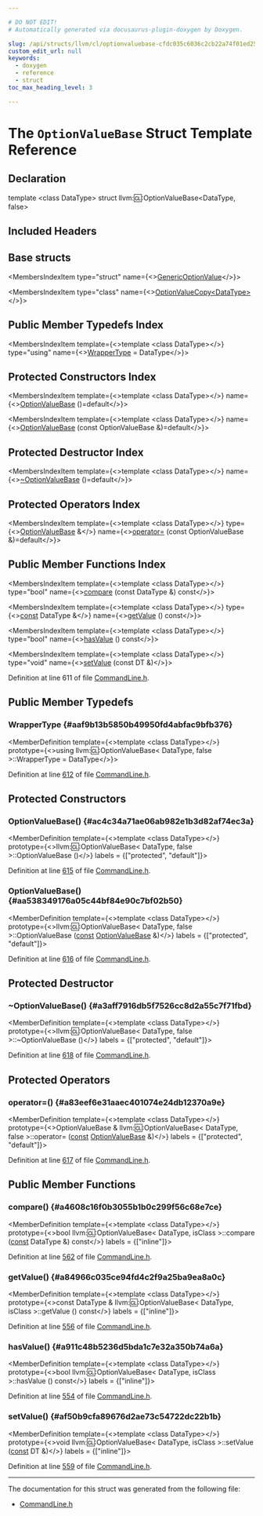 ```yaml
---

# DO NOT EDIT!
# Automatically generated via docusaurus-plugin-doxygen by Doxygen.

slug: /api/structs/llvm/cl/optionvaluebase-cfdc035c6036c2cb22a74f01ed25c01c
custom_edit_url: null
keywords:
  - doxygen
  - reference
  - struct
toc_max_heading_level: 3

---
```





# The `OptionValueBase` Struct Template Reference

<DoxygenPage pluginConfig={pluginConfig}>



## Declaration

<CodeBlock>template &lt;class DataType&gt;
struct llvm::cl::OptionValueBase&lt;DataType, false&gt;</CodeBlock>

## Included Headers

<IncludesList>
<IncludesListItem
  filePath="llvm/Support/CommandLine.h"
  permalink="/docs/api/files/include/include/llvm/include/llvm/support/commandline-h"
  isLocal="true" />
</IncludesList>

## Base structs

<MembersIndex>

<MembersIndexItem
  type="struct"
  name={<><a href="/docs/api/structs/llvm/cl/genericoptionvalue">GenericOptionValue</a></>}>
</MembersIndexItem>

<MembersIndexItem
  type="class"
  name={<><a href="/docs/api/classes/llvm/cl/optionvaluecopy">OptionValueCopy&lt;DataType&gt;</a></>}>
</MembersIndexItem>

</MembersIndex>

## Public Member Typedefs Index

<MembersIndex>

<MembersIndexItem
  template={<>template &lt;class DataType&gt;</>}
  type="using"
  name={<><a href="#aaf9b13b5850b49950fd4abfac9bfb376">WrapperType</a> = DataType</>}>
</MembersIndexItem>

</MembersIndex>

## Protected Constructors Index

<MembersIndex>

<MembersIndexItem
  template={<>template &lt;class DataType&gt;</>}
  name={<><a href="#ac4c34a71ae06ab982e1b3d82af74ec3a">OptionValueBase</a> ()=default</>}>
</MembersIndexItem>

<MembersIndexItem
  template={<>template &lt;class DataType&gt;</>}
  name={<><a href="#aa538349176a05c44bf84e90c7bf02b50">OptionValueBase</a> (const OptionValueBase &amp;)=default</>}>
</MembersIndexItem>

</MembersIndex>

## Protected Destructor Index

<MembersIndex>

<MembersIndexItem
  template={<>template &lt;class DataType&gt;</>}
  name={<><a href="#a3aff7916db5f7526cc8d2a55c7f71fbd">~OptionValueBase</a> ()=default</>}>
</MembersIndexItem>

</MembersIndex>

## Protected Operators Index

<MembersIndex>

<MembersIndexItem
  template={<>template &lt;class DataType&gt;</>}
  type={<><a href="/docs/api/structs/llvm/cl/optionvaluebase">OptionValueBase</a> &amp;</>}
  name={<><a href="#a83eef6e31aaec401074e24db12370a9e">operator=</a> (const OptionValueBase &amp;)=default</>}>
</MembersIndexItem>

</MembersIndex>

## Public Member Functions Index

<MembersIndex>

<MembersIndexItem
  template={<>template &lt;class DataType&gt;</>}
  type="bool"
  name={<><a href="/docs/api/structs/llvm/cl/optionvaluebase/#a4608c16f0b3055b1b0c299f56c68e7ce">compare</a> (const DataType &amp;) const</>}>
</MembersIndexItem>

<MembersIndexItem
  template={<>template &lt;class DataType&gt;</>}
  type={<><a href="/docs/api/files/lib/lib/target/lib/target/aarch64/aarch64promoteconstant-cpp/#a90f8350fecae261c25be85d38b451bff">const</a> DataType &amp;</>}
  name={<><a href="/docs/api/structs/llvm/cl/optionvaluebase/#a84966c035ce94fd4c2f9a25ba9ea8a0c">getValue</a> () const</>}>
</MembersIndexItem>

<MembersIndexItem
  template={<>template &lt;class DataType&gt;</>}
  type="bool"
  name={<><a href="/docs/api/structs/llvm/cl/optionvaluebase/#a911c48b5236d5bda1c7e32a350b74a6a">hasValue</a> () const</>}>
</MembersIndexItem>

<MembersIndexItem
  template={<>template &lt;class DataType&gt;</>}
  type="void"
  name={<><a href="/docs/api/structs/llvm/cl/optionvaluebase/#af50b9cfa89676d2ae73c54722dc22b1b">setValue</a> (const DT &amp;)</>}>
</MembersIndexItem>

</MembersIndex>


Definition at line 611 of file <a href="/docs/api/files/include/include/llvm/include/llvm/support/commandline-h">CommandLine.h</a>.

<SectionDefinition>

## Public Member Typedefs

### WrapperType {#aaf9b13b5850b49950fd4abfac9bfb376}

<MemberDefinition
  template={<>template &lt;class DataType&gt;</>}
  prototype={<>using llvm::cl::OptionValueBase&lt; DataType, false &gt;::WrapperType =  DataType</>}>

Definition at line <a href="/docs/api/files/include/include/llvm/include/llvm/support/commandline-h/#l00612">612</a> of file <a href="/docs/api/files/include/include/llvm/include/llvm/support/commandline-h">CommandLine.h</a>.
</MemberDefinition>

</SectionDefinition>

<SectionDefinition>

## Protected Constructors

### OptionValueBase() {#ac4c34a71ae06ab982e1b3d82af74ec3a}

<MemberDefinition
  template={<>template &lt;class DataType&gt;</>}
  prototype={<>llvm::cl::OptionValueBase&lt; DataType, false &gt;::OptionValueBase ()</>}
  labels = {["protected", "default"]}>

Definition at line <a href="/docs/api/files/include/include/llvm/include/llvm/support/commandline-h/#l00615">615</a> of file <a href="/docs/api/files/include/include/llvm/include/llvm/support/commandline-h">CommandLine.h</a>.
</MemberDefinition>

### OptionValueBase() {#aa538349176a05c44bf84e90c7bf02b50}

<MemberDefinition
  template={<>template &lt;class DataType&gt;</>}
  prototype={<>llvm::cl::OptionValueBase&lt; DataType, false &gt;::OptionValueBase (<a href="/docs/api/files/lib/lib/target/lib/target/aarch64/aarch64promoteconstant-cpp/#a90f8350fecae261c25be85d38b451bff">const</a> <a href="/docs/api/structs/llvm/cl/optionvaluebase">OptionValueBase</a> &amp;)</>}
  labels = {["protected", "default"]}>

Definition at line <a href="/docs/api/files/include/include/llvm/include/llvm/support/commandline-h/#l00616">616</a> of file <a href="/docs/api/files/include/include/llvm/include/llvm/support/commandline-h">CommandLine.h</a>.
</MemberDefinition>

</SectionDefinition>

<SectionDefinition>

## Protected Destructor

### ~OptionValueBase() {#a3aff7916db5f7526cc8d2a55c7f71fbd}

<MemberDefinition
  template={<>template &lt;class DataType&gt;</>}
  prototype={<>llvm::cl::OptionValueBase&lt; DataType, false &gt;::~OptionValueBase ()</>}
  labels = {["protected", "default"]}>

Definition at line <a href="/docs/api/files/include/include/llvm/include/llvm/support/commandline-h/#l00618">618</a> of file <a href="/docs/api/files/include/include/llvm/include/llvm/support/commandline-h">CommandLine.h</a>.
</MemberDefinition>

</SectionDefinition>

<SectionDefinition>

## Protected Operators

### operator=() {#a83eef6e31aaec401074e24db12370a9e}

<MemberDefinition
  template={<>template &lt;class DataType&gt;</>}
  prototype={<>OptionValueBase &amp; llvm::cl::OptionValueBase&lt; DataType, false &gt;::operator= (<a href="/docs/api/files/lib/lib/target/lib/target/aarch64/aarch64promoteconstant-cpp/#a90f8350fecae261c25be85d38b451bff">const</a> <a href="/docs/api/structs/llvm/cl/optionvaluebase">OptionValueBase</a> &amp;)</>}
  labels = {["protected", "default"]}>

Definition at line <a href="/docs/api/files/include/include/llvm/include/llvm/support/commandline-h/#l00617">617</a> of file <a href="/docs/api/files/include/include/llvm/include/llvm/support/commandline-h">CommandLine.h</a>.
</MemberDefinition>

</SectionDefinition>

<SectionDefinition>

## Public Member Functions

### compare() {#a4608c16f0b3055b1b0c299f56c68e7ce}

<MemberDefinition
  template={<>template &lt;class DataType&gt;</>}
  prototype={<>bool llvm::cl::OptionValueBase&lt; DataType, isClass &gt;::compare (<a href="/docs/api/files/lib/lib/target/lib/target/aarch64/aarch64promoteconstant-cpp/#a90f8350fecae261c25be85d38b451bff">const</a> DataType &amp;) const</>}
  labels = {["inline"]}>

Definition at line <a href="/docs/api/files/include/include/llvm/include/llvm/support/commandline-h/#l00562">562</a> of file <a href="/docs/api/files/include/include/llvm/include/llvm/support/commandline-h">CommandLine.h</a>.
</MemberDefinition>

### getValue() {#a84966c035ce94fd4c2f9a25ba9ea8a0c}

<MemberDefinition
  template={<>template &lt;class DataType&gt;</>}
  prototype={<>const DataType &amp; llvm::cl::OptionValueBase&lt; DataType, isClass &gt;::getValue () const</>}
  labels = {["inline"]}>

Definition at line <a href="/docs/api/files/include/include/llvm/include/llvm/support/commandline-h/#l00556">556</a> of file <a href="/docs/api/files/include/include/llvm/include/llvm/support/commandline-h">CommandLine.h</a>.
</MemberDefinition>

### hasValue() {#a911c48b5236d5bda1c7e32a350b74a6a}

<MemberDefinition
  template={<>template &lt;class DataType&gt;</>}
  prototype={<>bool llvm::cl::OptionValueBase&lt; DataType, isClass &gt;::hasValue () const</>}
  labels = {["inline"]}>

Definition at line <a href="/docs/api/files/include/include/llvm/include/llvm/support/commandline-h/#l00554">554</a> of file <a href="/docs/api/files/include/include/llvm/include/llvm/support/commandline-h">CommandLine.h</a>.
</MemberDefinition>

### setValue() {#af50b9cfa89676d2ae73c54722dc22b1b}

<MemberDefinition
  template={<>template &lt;class DataType&gt;</>}
  prototype={<>void llvm::cl::OptionValueBase&lt; DataType, isClass &gt;::setValue (<a href="/docs/api/files/lib/lib/target/lib/target/aarch64/aarch64promoteconstant-cpp/#a90f8350fecae261c25be85d38b451bff">const</a> DT &amp;)</>}
  labels = {["inline"]}>

Definition at line <a href="/docs/api/files/include/include/llvm/include/llvm/support/commandline-h/#l00559">559</a> of file <a href="/docs/api/files/include/include/llvm/include/llvm/support/commandline-h">CommandLine.h</a>.
</MemberDefinition>

</SectionDefinition>

<hr/>

The documentation for this struct was generated from the following file:

<ul>
<li><a href="/docs/api/files/include/include/llvm/include/llvm/support/commandline-h">CommandLine.h</a></li>
</ul>

</DoxygenPage>
